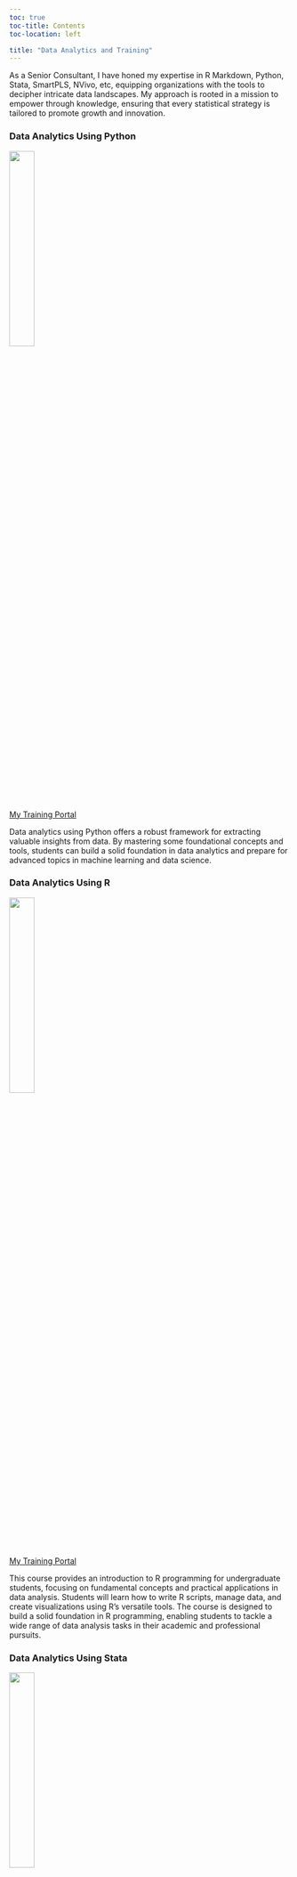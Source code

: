 ```yaml
---
toc: true
toc-title: Contents
toc-location: left

title: "Data Analytics and Training"
---
```


As a Senior Consultant, I have honed my expertise in R Markdown, Python, Stata, SmartPLS, NVivo, etc, equipping organizations with the tools to decipher intricate data landscapes. My approach is rooted in a mission to empower through knowledge, ensuring that every statistical strategy is tailored to promote growth and innovation.


### Data Analytics Using Python

<img src="python_logo.png" style="height: 30%; width: 30%; object-fit: contain" onclick="window.open('https://learning.softdataconsult.com/', 'blank');"/>

<a href="https://learning.softdataconsult.com/" target="_blank">My Training Portal</a> 

Data analytics using Python offers a robust framework for extracting valuable insights from data. By mastering some foundational concepts and tools, students can build a solid foundation in data analytics and prepare for advanced topics in machine learning and data science.

### Data Analytics Using R

<img src="R_logo.png" style="height: 30%; width: 30%; object-fit: contain" onclick="window.open('https://learning.softdataconsult.com/', 'blank');"/>

<a href="https://learning.softdataconsult.com/" target="_blank">My Training Portal</a> 


This course provides an introduction to R programming for undergraduate students, focusing on fundamental concepts and practical applications in data analysis. Students will learn how to write R scripts, manage data, and create visualizations using R's versatile tools. The course is designed to build a solid foundation in R programming, enabling students to tackle a wide range of data analysis tasks in their academic and professional pursuits.

### Data Analytics Using Stata

<img src="stata_logo.png" style="height: 30%; width: 30%; object-fit: contain" onclick="window.open('https://learning.softdataconsult.com/', 'blank');"/>

<a href="https://learning.softdataconsult.com/" target="_blank">My Training Portal</a> 


Econometrics analysis using Stata equips students with the tools and techniques necessary to perform sophisticated data analysis in economics. By mastering Stata, students can effectively analyze economic data, test hypotheses, and contribute to informed policy-making

### SPSS for Data Analytics

<img src="spss.png" style="height: 30%; width: 30%; object-fit: contain" onclick="window.open('https://learning.softdataconsult.com/', 'blank');"/>

<a href="https://learning.softdataconsult.com/" target="_blank">My Training Portal</a> 


Welcome to our comprehensive SPSS training course, designed to transform beginners into proficient data analysts in just eight weeks! As we delve into the world of statistical analysis using SPSS, you'll unlock the power of data-driven decision-making, mastering techniques from basic descriptive statistics to advanced inferential analysis. Whether you're looking to enhance your research capabilities, boost your career prospects, or simply gain a deeper understanding of data, this course offers a practical, hands-on approach that will equip you with the skills to tackle real-world data challenges confidently. Get ready to embark on an exciting journey into the realm of statistics and discover how to turn raw data into meaningful insights with SPSS!



```{=html}
<div  style="margin: 30px; text-align: center;">
<a class="btn btn-primary" href="https://learning.softdataconsult.com" role="button" target="_blank" style="padding: 15px 30px;">View the SoftData Consult Learning Portal</a>
</div>
```